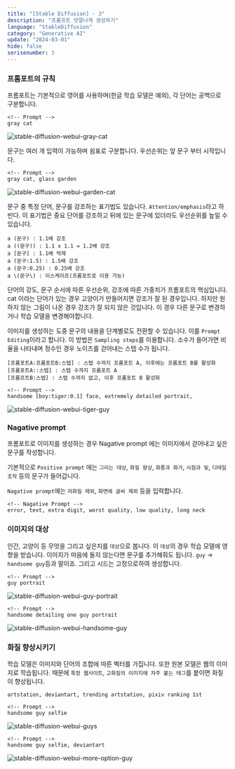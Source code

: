 ```yaml
---
title: "[Stable Diffusion] - 3"
description: "프롬프트 맛깔나게 생성하기"
language: "StableDiffusion"
category: "Generative AI"
update: "2024-03-01"
hide: false
serisenumber: 3
---
```


### 프롬포트의 규칙
프롬포트는 기본적으로 영어를 사용하며(한글 학습 모델은 예외), 각 단어는 공백으로 구분합니다.

```text
<!-- Prompt -->
gray cat
```

![stable-diffusion-webui-gray-cat](/snippets/stableDiffusion/section3/gray-cat.png)

문구는 여러 개 입력이 가능하며 쉼표로 구분합니다. 우선순위는 앞 문구 부터 시작입니다.

```text
<!-- Prompt -->
gray cat, glass garden
```

![stable-diffusion-webui-garden-cat](/snippets/stableDiffusion/section3/garden-cat.png)

문구 중 특정 단어, 문구를 강조하는 표기법도 있습니다. `Attention/emphasis`라고 하빈다. 이 표기법은 중요 단어를 강조하고 뒤에 있는 문구에 있더라도 우선순위를 높일 수 있습니다.

```text
a (문구) : 1.1배 강조
a ((문구)) : 1.1 x 1.1 = 1.2배 강조
a [문구] : 1.1배 억제
a (문구:1.5) : 1.5배 강조
a (문구:0.25) : 0.25배 강조
a \(문구\) : 이스케이프(프롬포트로 이용 가능)
```
단어의 강도, 문구 순서에 따른 우선순위, 강조에 따른 가중치가 프롬포트의 핵심입니다. cat 이라는 단어가 있는 경우 고양이가 만들어지면 강조가 잘 된 경우입니다. 하지만 원하지 않는 그림이 나온 경우 강조가 잘 되지 않은 것입니다. 이 경우 다른 문구로 변경하거나 학습 모델을 변경해야합니다.

이미지를 생성하는 도중 문구의 내용을 단계별로도 전환할 수 있습니다. 이를 `Prompt Editing`이라고 합니다. 이 방법은 `Sampling steps`를 이용합니다. 소수가 들어가면 비율을 나타내며 정수인 경우 노이즈를 걷어내는 스텝 수가 됩니다.

```text
[프롬포트A:프롬포트B:스텝] : 스텝 수까지 프롬포트 A, 이후에는 프롬포트 B를 활성화
[프롬포트A::스텝] : 스텝 수까지 프롬포트 A
[프롬프트B:스텝] : 스텝 수까지 없고, 이후 프롬포트 B 활성화
```

```text
<!-- Prompt -->
handsome [boy:tiger:0.1] face, extremely detailed portrait,
```

![stable-diffusion-webui-tiger-guy](/snippets/stableDiffusion/section3/tiger-guy.png)

### Nagative prompt
프롬포트로 이미지를 생성하는 경우 Nagative prompt 에는 이미지에서 걷어내고 싶은 문구를 작성합니다.

기본적으로 `Positive prompt` 에는 `그리는 대상`, `화질 향상`, `화풍과 화가`, `시점과 빛`, `디테일 조작` 등의 문구가 들어갑니다.

`Nagative prompt`에는 `저화질 제외`, `화면에 글씨 제외` 등을 입력합니다.

```text
<!-- Nagative Prompt -->
error, text, extra digit, worst quality, low quality, long neck
```

### 이미지의 대상
인간, 고양이 등 무엇을 그리고 싶은지를 `대상`으로 봅니다. 이 `대상`의 경우 학습 모델에 영향을 받습니다. 이미지가 마음에 들지 않는다면 문구를 추가해줘도 됩니다. `guy` -> `handsome guy`등과 말이죠. 그리고 시드는 고정으로하여 생성합니다.

```text
<!-- Prompt -->
guy portrait
```

![stable-diffusion-webui-guy-portrait](/snippets/stableDiffusion/section3/nomal-guy.png)

```text
<!-- Prompt -->
handsome detailing one guy portrait
```

![stable-diffusion-webui-handsome-guy](/snippets/stableDiffusion/section3/handsome-guy.png)

### 화질 향상시키기
학습 모델은 이미지와 단어의 조합에 따른 벡터를 가집니다. 또한 원본 모델은 웹의 이미지로 학습됩니다. 때문에 `특정 웹사이트`, `고화질의 이미지에 자주 붙는 태그`를 붙이면 화질이 향상됩니다.

```text
artstation, deviantart, trending artstation, pixiv ranking 1st
```

```text
<!-- Prompt -->
handsome guy selfie
```

![stable-diffusion-webui-guys](/snippets/stableDiffusion/section3/guys.png)

```text
<!-- Prompt -->
handsome guy selfie, deviantart
```

![stable-diffusion-webui-more-option-guy](/snippets/stableDiffusion/section3/more-option-guy.png)